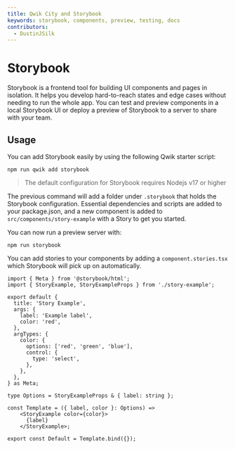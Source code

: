 ```yaml
---
title: Qwik City and Storybook
keywords: storybook, components, preview, testing, docs
contributors:
  - DustinJSilk
---
```


# Storybook

Storybook is a frontend tool for building UI components and pages in isolation.
It helps you develop hard-to-reach states and edge cases without needing to run
the whole app. You can test and preview components in a local Storybook UI or
deploy a preview of Storybook to a server to share with your team.

## Usage

You can add Storybook easily by using the following Qwik starter script:

```shell
npm run qwik add storybook
```

> The default configuration for Storybook requires Nodejs v17 or higher

The previous command will add a folder under `.storybook` that holds the
Storybook configuration. Essential dependencies and scripts are added to your
package.json, and a new component is added to `src/components/story-example`
with a Story to get you started.

You can now run a preview server with:

```shell
npm run storybook
```

You can add stories to your components by adding a `component.stories.tsx` which
Storybook will pick up on automatically.

```tsx
import { Meta } from '@storybook/html';
import { StoryExample, StoryExampleProps } from './story-example';

export default {
  title: 'Story Example',
  args: {
    label: 'Example label',
    color: 'red',
  },
  argTypes: {
    color: {
      options: ['red', 'green', 'blue'],
      control: {
        type: 'select',
      },
    },
  },
} as Meta;

type Options = StoryExampleProps & { label: string };

const Template = ({ label, color }: Options) =>
    <StoryExample color={color}>
      {label}
    </StoryExample>;

export const Default = Template.bind({});
```
